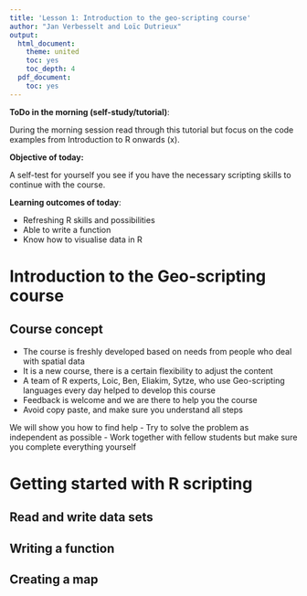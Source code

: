 ```yaml
---
title: 'Lesson 1: Introduction to the geo-scripting course'
author: "Jan Verbesselt and Loïc Dutrieux"
output:
  html_document:
    theme: united
    toc: yes
    toc_depth: 4
  pdf_document:
    toc: yes
---
```


**ToDo in the morning (self-study/tutorial)**:

During the morning session read through this tutorial but focus on the code examples from Introduction to R onwards (x).

**Objective of today:** 

A self-test for yourself you see if you have the necessary scripting skills to continue with the course.

**Learning outcomes of today**:

- Refreshing R skills and possibilities
- Able to write a function
- Know how to visualise data in R

# Introduction to the Geo-scripting course

## Course concept
- The course is freshly developed based on needs from people who deal with spatial data
- It is a new course, there is a certain flexibility to adjust the content
- A team of R experts, Loic, Ben, Eliakim, Sytze, who use Geo-scripting languages every day helped to develop this course
- Feedback is welcome and we are there to help you the course
- Avoid copy paste, and make sure you understand all steps

We will show you how to find help
  - Try to solve the problem as independent as possible
	- Work together with fellow students but make sure you complete everything yourself

# Getting started with R scripting

## Read and write data sets
## Writing a function
## Creating a map